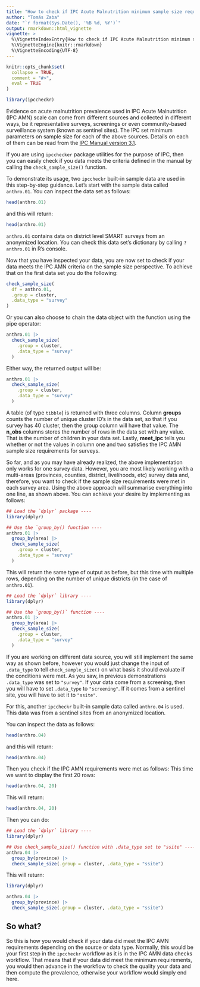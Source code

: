 ```yaml
---
title: "How to check if IPC Acute Malnutrition minimum sample size requeriments were met"
author: "Tomás Zaba"
date: "`r format(Sys.Date(), '%B %d, %Y')`"
output: rmarkdown::html_vignette
vignette: >
  %\VignetteIndexEntry{How to check if IPC Acute Malnutrition minimum sample size requeriments were met}
  %\VignetteEngine{knitr::rmarkdown}
  %\VignetteEncoding{UTF-8}
---
```


```r
knitr::opts_chunk$set(
  collapse = TRUE,
  comment = "#>",
  eval = TRUE
)

library(ipccheckr)
```
Evidence on acute malnutrition prevalence used in IPC Acute Malnutrition (IPC AMN) scale can come from different sources and collected in different ways, be it representative surveys, screenings or even community-based surveillance system (known as sentinel sites). The IPC set minimum parameters on sample size for each of the above sources. Details on each of them can be read from the [IPC Manual version 3.1 ](https://www.ipcinfo.org/ipcinfo-website/resources/ipc-manual/en/). 

If you are using `ipcchecker` package utilities for the purpose of IPC, then you can easily check if you data meets the criteria defined in the manual by calling the `check_sample_size()` function.

To demonstrate its usage, two `ipccheckr` built-in sample data are used in this step-by-step guidance. Let's start with the sample data called `anthro.01`. You can inspect the data set as follows:

```r
head(anthro.01)
```

and this will return: 

```r
head(anthro.01)
```

`anthro.01` contains data on district level SMART surveys from an anonymized location. You can check this data set's dictionary by calling `?anthro.01` in R's console. 

Now that you have inspected your data, you are now set to check if your data meets the IPC AMN criteria on the sample size perspective. To achieve that on the first data set you do the following: 

```r
check_sample_size(
  df = anthro.01,
  .group = cluster,
  .data_type = "survey"
)
```

Or you can also choose to chain the data object with the function using the pipe operator: 
```r
anthro.01 |> 
  check_sample_size(
    .group = cluster,
    .data_type = "survey"
  )
```

Either way, the returned output will be: 
```r
anthro.01 |> 
  check_sample_size(
    .group = cluster,
    .data_type = "survey"
  )
```

A table (of type `tibble`) is returned with three columns. Column **groups** counts the number of unique cluster ID's in the data set, so that if you survey has 40 cluster, then the group column will have that value. The **n_obs** columns stores the number of rows in the data set with any value. That is the number of children in your data set. Lastly, **meet_ipc** tells you whether or not the values in column one and two satisfies the IPC AMN sample size requirements for surveys. 

So far, and as you may have already realized, the above implementation only works for one survey data. However, you are most likely working with a multi-areas (provinces, counties, district, livelihoods, etc) survey data and, therefore, you want to check if the sample size requirements were met in each survey area. Using the above approach will summarise everything into one line, as shown above. You can achieve your desire by implementing as follows: 

```r
## Load the `dplyr` package ----
library(dplyr)

## Use the `group_by() function ----
anthro.01 |> 
  group_by(area) |> 
  check_sample_size(
    .group = cluster,
    .data_type = "survey"
  )
```

This will return the same type of output as before, but this time with multiple rows, depending on the number of unique districts (in the case of `anthro.01`). 

```r
## Load the `dplyr` library ----
library(dplyr)

## Use the `group_by()` function ----
anthro.01 |> 
  group_by(area) |> 
  check_sample_size(
    .group = cluster,
    .data_type = "survey"
  )
```

If you are working on different data source, you will still implement the same way as shown before, however you would just change the input of `.data_type` to tell `check_sample_size()` on what basis it should evaluate if the conditions were met. As you saw, in previous demonstrations `.data_type` was set to `"survey"`. If your data come from a screening, then you will have to set `.data_type` to `"screening"`. If it comes from a sentinel site, you will have to set it to `"ssite"`. 

For this, another `ipccheckr` built-in sample data called `anthro.04` is used. This data was from a sentinel sites from an anonymized location.

You can inspect the data as follows:

```r
head(anthro.04)
```

and this will return: 

```r
head(anthro.04)
```

Then you check if the IPC AMN requirements were met as follows: 
This time we want to display the first 20 rows: 

```r
head(anthro.04, 20)
```

This will return:

```r
head(anthro.04, 20)
```

Then you can do: 

```r
## Load the `dplyr` library ----
library(dplyr)

## Use check_sample_size() function with .data_type set to "ssite" ----
anthro.04 |> 
  group_by(province) |> 
  check_sample_size(.group = cluster, .data_type = "ssite")

```

This will return: 

```r
library(dplyr)

anthro.04 |> 
  group_by(province) |> 
  check_sample_size(.group = cluster, .data_type = "ssite")
```

## So what? 

So this is how you would check if your data did meet the IPC AMN requirements depending on the source or data type. Normally, this would be your first step in the `ipccheckr` workflow as it is in the IPC AMN data checks workflow. That means that if your data did meet the minimum requirements, you would then advance in the workflow to check the quality your data and then compute the prevalence, otherwise your workflow would simply end here.

